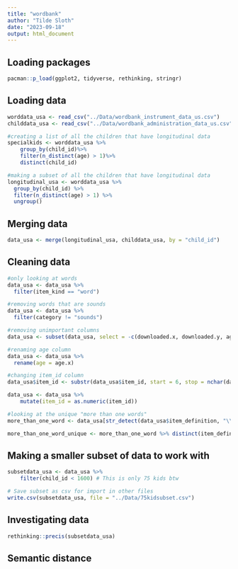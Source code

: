 ```yaml
---
title: "wordbank"
author: "Tilde Sloth"
date: "2023-09-18"
output: html_document
---
```


## Loading packages
```r
pacman::p_load(ggplot2, tidyverse, rethinking, stringr)
```


## Loading data
```r
worddata_usa <- read_csv("../Data/wordbank_instrument_data_us.csv")
childdata_usa <- read_csv("../Data/wordbank_administration_data_us.csv")

#creating a list of all the children that have longitudinal data
specialkids <- worddata_usa %>%
    group_by(child_id)%>%
    filter(n_distinct(age) > 1)%>%
    distinct(child_id)

#making a subset of all the children that have longitudinal data
longitudinal_usa <- worddata_usa %>%
  group_by(child_id) %>%
  filter(n_distinct(age) > 1) %>%
  ungroup()

```

## Merging data
```r
data_usa <- merge(longitudinal_usa, childdata_usa, by = "child_id")
```

## Cleaning data
```r
#only looking at words
data_usa <- data_usa %>%
  filter(item_kind == "word")

#removing words that are sounds
data_usa <- data_usa %>%
  filter(category != "sounds")

#removing unimportant columns
data_usa <- subset(data_usa, select = -c(downloaded.x, downloaded.y, age.y, is_norming, ethnicity, race, birth_weight, born_early_or_late, gestational_age, zygosity, language_exposures, health_conditions, monolingual, typically_developing, value))

#renaming age column
data_usa <- data_usa %>%
  rename(age = age.x)

#changing item_id column
data_usa$item_id <- substr(data_usa$item_id, start = 6, stop = nchar(data_usa$item_id))

data_usa <- data_usa %>% 
    mutate(item_id = as.numeric(item_id))

#looking at the unique "more than one words"
more_than_one_word <- data_usa[str_detect(data_usa$item_definition, "\\s+"), ]

more_than_one_word_unique <- more_than_one_word %>% distinct(item_definition)

```


## Making a smaller subset of data to work with
```r
subsetdata_usa <- data_usa %>% 
    filter(child_id < 1600) # This is only 75 kids btw

# Save subset as csv for import in other files
write.csv(subsetdata_usa, file = "../Data/75kidsubset.csv")

```

## Investigating data
```r
rethinking::precis(subsetdata_usa)
```

## Semantic distance
```r

```

